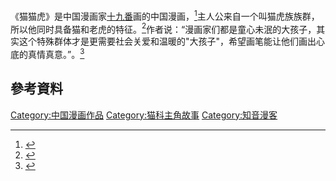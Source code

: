 {{expand|time=2015-04-24T01:32:40+00:00}}
《猫猫虎》是中国漫画家[[十九番|十九番]]画的中国漫画，<ref>{{Cite news|url=http://xmwb.xinmin.cn/html/2012-05/31/content_26_5.htm|title=“猫猫虎”走进“阳光之家” |language=zh-cn|publisher=新民晚报|author=乐梦融|date=2012年05月31日  星期四 |accessdate=2015-04-24}}</ref>主人公来自一个叫猫虎族族群，所以他同时具备猫和老虎的特征。<ref>{{Cite news|url=http://xmwb.xinmin.cn/html/2012-05/31/content_26_5.htm|title=《猫猫虎》图书带你感受趣味童年|language=zh-cn|publisher=腾讯|author=|date=2012年4月23日|accessdate=2015-04-24}}</ref>作者说：“漫画家们都是童心未泯的大孩子，其实这个特殊群体才是更需要社会关爱和温暖的"大孩子"，希望画笔能让他们画出心底的真情真意。”。<ref>{{Cite news|url=http://news.hexun.com/2012-05-31/141987050.html|title=“猫猫虎”走进“阳光之家”|language=zh-cn|publisher=和讯新闻|author=乐梦融|date=2012年5月31日|accessdate=2015-04-24|archive-date=2016-03-04|archive-url=https://web.archive.org/web/20160304221145/http://news.hexun.com/2012-05-31/141987050.html|dead-url=no}}</ref>

==參考資料==
{{Reflist}}
[[Category:中国漫画作品|Category:中国漫画作品]]
[[Category:猫科主角故事|Category:猫科主角故事]]
[[Category:知音漫客|Category:知音漫客]]